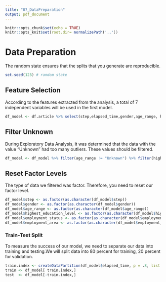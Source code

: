 ```yaml
---
title: "07_DataPreparation"
output: pdf_document
---
```


```r
knitr::opts_chunk$set(echo = TRUE)
knitr::opts_knit$set(root.dir= normalizePath('..'))
```


#  Data Preparation

The random state ensures that the splits that you generate are reproducible.

```r
set.seed(123) # random state
```


## Feature Selection


According to the features extracted from the analysis, a total of 7 independent variables will be used in the first model.

```r
df_model <- df.article %>% select(step,elapsed_time,gender,age_range, highest_education_level,employment_status, employment_area)
```


## Filter Unknown

During Exploratory Data Analysis, it was determined that the data with the value "Unknown" had too many outliers. These values should be filtered.

```r
df_model <- df_model %>% filter(age_range != "Unknown") %>% filter(highest_education_level != "Unknown") %>% filter(employment_status != "Unknown") %>% filter(gender != "Unknown") %>% filter(employment_area  != "Unknown")
```


## Reset Factor Levels

The type of data we filtered was factor. Therefore, you need to reset our factor level.

```r
df_model$step <- as.factor(as.character(df_model$step))
df_model$gender <- as.factor(as.character(df_model$gender))
df_model$age_range <- as.factor(as.character(df_model$age_range))
df_model$highest_education_level <- as.factor(as.character(df_model$highest_education_level))
df_model$employment_status <- as.factor(as.character(df_model$employment_status))
df_model$employment_area <- as.factor(as.character(df_model$employment_area))
```

### Train-Test Split

To measure the success of our model, we need to separate our data into training and testing.We will split data into 80 percent for training, 20 percent for validation.


```r

train.index <- createDataPartition(df_model$elapsed_time, p = .8, list = FALSE)
train <- df_model[ train.index,]
test  <- df_model[-train.index,]
```


